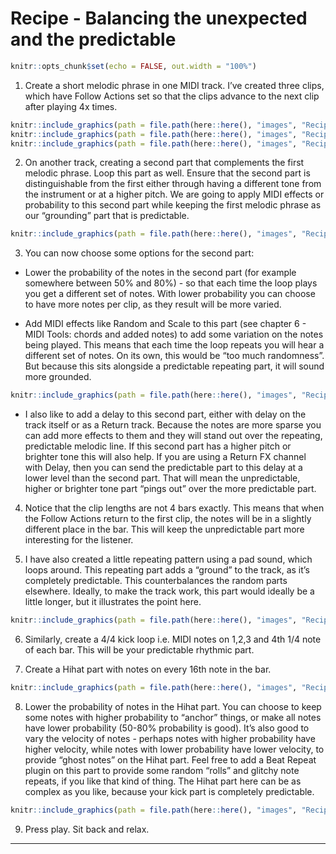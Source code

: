 # Recipe - Balancing the unexpected and the predictable

```r
knitr::opts_chunk$set(echo = FALSE, out.width = "100%")
```

1.  Create a short melodic phrase in one MIDI track. I've created three clips, which have Follow Actions set so that the clips advance to the next clip after playing 4x times.

```r
knitr::include_graphics(path = file.path(here::here(), "images", "Recipe3_Piano1.png"))
knitr::include_graphics(path = file.path(here::here(), "images", "Recipe3_Piano2.png"))
knitr::include_graphics(path = file.path(here::here(), "images", "Recipe3_Piano3.png"))
```

2.  On another track, creating a second part that complements the first melodic phrase. Loop this part as well. Ensure that the second part is distinguishable from the first either through having a different tone from the instrument or at a higher pitch. We are going to apply MIDI effects or probability to this second part while keeping the first melodic phrase as our "grounding" part that is predictable.

```r
knitr::include_graphics(path = file.path(here::here(), "images", "Recipe3_Piano_Random.png"))
```

3.  You can now choose some options for the second part:

-   Lower the probability of the notes in the second part (for example somewhere between 50% and 80%) - so that each time the loop plays you get a different set of notes. With lower probability you can choose to have more notes per clip, as they result will be more varied.

-   Add MIDI effects like Random and Scale to this part (see chapter 6 - MIDI Tools: chords and added notes) to add some variation on the notes being played. This means that each time the loop repeats you will hear a different set of notes. On its own, this would be "too much randomness". But because this sits alongside a predictable repeating part, it will sound more grounded.

```r
knitr::include_graphics(path = file.path(here::here(), "images", "Recipe3_Piano_Random_MIDIFX.png"))
```

-   I also like to add a delay to this second part, either with delay on the track itself or as a Return track. Because the notes are more sparse you can add more effects to them and they will stand out over the repeating, predictable melodic line. If this second part has a higher pitch or brighter tone this will also help. If you are using a Return FX channel with Delay, then you can send the predictable part to this delay at a lower level than the second part. That will mean the unpredictable, higher or brighter tone part "pings out" over the more predictable part.

4.  Notice that the clip lengths are not 4 bars exactly. This means that when the Follow Actions return to the first clip, the notes will be in a slightly different place in the bar. This will keep the unpredictable part more interesting for the listener.

5.  I have also created a little repeating pattern using a pad sound, which loops around. This repeating part adds a "ground" to the track, as it's completely predictable. This counterbalances the random parts elsewhere. Ideally, to make the track work, this part would ideally be a little longer, but it illustrates the point here.

```r
knitr::include_graphics(path = file.path(here::here(), "images", "Recipe3_Pads.png"))
```

6.  Similarly, create a 4/4 kick loop i.e. MIDI notes on 1,2,3 and 4th 1/4 note of each bar. This will be your predictable rhythmic part.

7.  Create a Hihat part with notes on every 16th note in the bar.

```r
knitr::include_graphics(path = file.path(here::here(), "images", "Recipe3_DrumKit.png"))
```

8.  Lower the probability of notes in the Hihat part. You can choose to keep some notes with higher probability to "anchor" things, or make all notes have lower probability (50-80% probability is good). It's also good to vary the velocity of notes - perhaps notes with higher probability have higher velocity, while notes with lower probability have lower velocity, to provide "ghost notes" on the Hihat part. Feel free to add a Beat Repeat plugin on this part to provide some random "rolls" and glitchy note repeats, if you like that kind of thing. The Hihat part here can be as complex as you like, because your kick part is completely predictable.

```r
knitr::include_graphics(path = file.path(here::here(), "images", "Recipe3_Ableton_Set.png"))
```

9.  Press play. Sit back and relax.

------------------------------------------------------------------------

